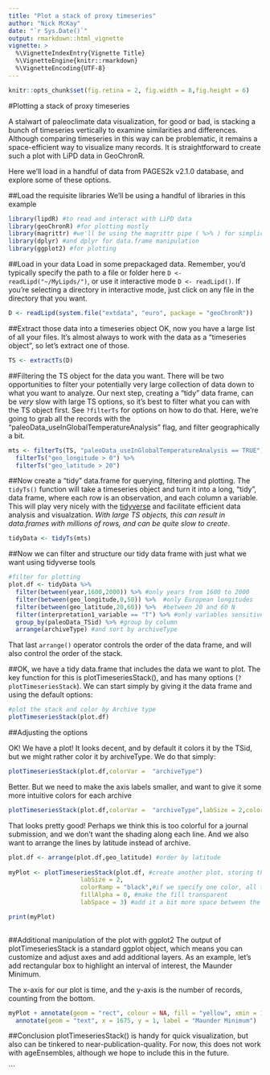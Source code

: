 ```yaml
---
title: "Plot a stack of proxy timeseries"
author: "Nick McKay"
date: "`r Sys.Date()`"
output: rmarkdown::html_vignette
vignette: >
  %\VignetteIndexEntry{Vignette Title}
  %\VignetteEngine{knitr::rmarkdown}
  %\VignetteEncoding{UTF-8}
---
```


```r
knitr::opts_chunk$set(fig.retina = 2, fig.width = 8,fig.height = 6) 
```


#Plotting a stack of proxy timeseries

A stalwart of paleoclimate data visualization, for good or bad, is stacking a bunch of timeseries vertically to examine similarities and differences. Although comparing timeseries in this way can be problematic, it remains a space-efficient way to visualize many records. It is straightforward to create such a plot with LiPD data in GeoChronR.

Here we'll load in a handful of data from PAGES2k v2.1.0 database, and explore some of these options.

##Load the requisite libraries
We'll be using a handful of libraries in this example
```r
library(lipdR) #to read and interact with LiPD data
library(geoChronR) #for plotting mostly
library(magrittr) #we'll be using the magrittr pipe ( %>% ) for simplicity
library(dplyr) #and dplyr for data.frame manipulation
library(ggplot2) #for plotting
```


##Load in your data
Load in some prepackaged data. Remember, you'd typically specify the path to a file or folder here `D <- readLipd("~/MyLipds/")`, or use it interactive mode `D <- readLipd()`. If you're selecting a directory in interactive mode, just click on any file in the directory that you want. 
```r
D <- readLipd(system.file("extdata", "euro", package = "geoChronR")) 
```

##Extract those data into a timeseries object
OK, now you have a large list of all your files. It's almost always to work with the data as a "timeseries object", so let's extract one of those.

```r
TS <- extractTs(D)
```

##Filtering the TS object for the data you want.
There will be two opportunities to filter your potentially very large collection of data down to what you want to analyze. Our next step, creating a "tidy" data frame, can be *very* slow with large TS options, so it's best to filter what you can with the TS object first. See `?filterTs` for options on how to do that. Here, we're going to grab all the records with the "paleoData_useInGlobalTemperatureAnalysis" flag, and filter geographically a bit.  

```r
mts <- filterTs(TS, "paleoData_useInGlobalTemperatureAnalysis == TRUE") %>% 
  filterTs("geo_longitude > 0") %>% 
  filterTs("geo_latitude > 20")
```


##Now create a "tidy" data.frame for querying, filtering and plotting. 
The `tidyTs()` function will take a timeseries object and turn it into a long, "tidy", data frame, where each row is an observation, and each column a variable. This will play very nicely with the [tidyverse](https://www.tidyverse.org/) and facilitate efficient data analysis and visualzation. *With large TS objects, this can result in data.frames with millions of rows, and can be quite slow to create*. 

```r
tidyData <- tidyTs(mts)
```

##Now we can filter and structure our tidy data frame with just what we want using tidyverse tools
```r
#filter for plotting
plot.df <- tidyData %>% 
  filter(between(year,1600,2000)) %>% #only years from 1600 to 2000
  filter(between(geo_longitude,0,50)) %>%  #only European longitudes
  filter(between(geo_latitude,20,60)) %>%  #between 20 and 60 N
  filter(interpretation1_variable == "T") %>% #only variables sensitive temperature
  group_by(paleoData_TSid) %>% #group by column
  arrange(archiveType) #and sort by archiveType
```
That last `arrange()` operator controls the order of the data frame, and will also control the order of the stack. 

##OK, we have a tidy data.frame that includes the data we want to plot.
The key function for this is plotTimeseriesStack(), and has many options (`?plotTimeseriesStack`). We can start simply by giving it the data frame and using the default options:
```r
#plot the stack and color by Archive type
plotTimeseriesStack(plot.df)
```
##Adjusting the options

OK! We have a plot! It looks decent, and by default it colors it by the TSid, but we might rather color it by archiveType. We do that simply:
```r
plotTimeseriesStack(plot.df,colorVar =  "archiveType")
```

Better. But we need to make the axis labels smaller, and want to give it some more intuitive colors for each archive

```r
plotTimeseriesStack(plot.df,colorVar =  "archiveType",labSize = 2,colorRamp = c("coral","black","blue","magenta","dark green"))
```

That looks pretty good! Perhaps we think this is too colorful for a journal submission, and we don't want the shading along each line. And we also want to arrange the lines by latitude instead of archive.

```r
plot.df <- arrange(plot.df,geo_latitude) #order by latitude
                   
myPlot <- plotTimeseriesStack(plot.df, #create another plot, storing the output
                    labSize = 2,
                    colorRamp = "black",#if we specify one color, all the records will get that
                    fillAlpha = 0, #make the fill transparent
                    labSpace = 3) #add it a bit more space between the axis labels and ticks

print(myPlot)                   
                   
```

##Additional manipulation of the plot with ggplot2
The output of plotTimeseriesStack is a standard ggplot object, which means you can customize and adjust axes and add additional layers. As an example, let's add rectangular box to highlight an interval of interest, the Maunder Minimum.

The x-axis for our plot is time, and the y-axis is the number of records, counting from the bottom. 

```r
myPlot + annotate(geom = "rect", colour = NA, fill = "yellow", xmin = 1645, xmax = 1715, ymin = 0, ymax = length(unique(plot.df$dataSetName))+1,alpha = 0.2) +
  annotate(geom = "text", x = 1675, y = 1, label = "Maunder Minimum")
```



##Conclusion
plotTimeseriesStack() is handy for quick visualization, but also can be tinkered to near-publication-quality. For now, this does not work with ageEnsembles, although we hope to include this in the future.


```

